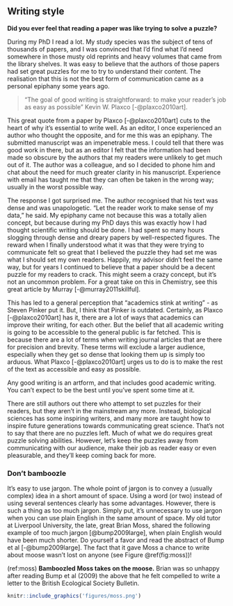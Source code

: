 ## Writing style {#style}

**Did you ever feel that reading a paper was like trying to solve a puzzle?**

During my PhD I read a lot. My study species was the subject of tens of thousands of papers, and I was convinced that I'd find what I'd need somewhere in those musty old reprints and heavy volumes that came from the library shelves. It was easy to believe that the authors of those papers had set great puzzles for me to try to understand their content. The realisation that this is not the best form of communication came as a personal epiphany some years ago.

> “The goal of good writing is straightforward: to make your reader's job as easy as possible” 
>      Kevin W. Plaxco [-@plaxco2010art].

This great quote from a paper by Plaxco [-@plaxco2010art] cuts to the heart of why it’s essential to write well. As an editor, I once experienced an author who thought the opposite, and for me this was an epiphany. The submitted manuscript was an impenetrable mess. I could tell that there was good work in there, but as an editor I felt that the information had been made so obscure by the authors that my readers were unlikely to get much out of it. The author was a colleague, and so I decided to phone him and chat about the need for much greater clarity in his manuscript. Experience with email has taught me that they can often be taken in the wrong way; usually in the worst possible way.

The response I got surprised me. The author recognised that his text was dense and was unapologetic. “Let the reader work to make sense of my data,” he said. My epiphany came not because this was a totally alien concept, but because during my PhD days this was exactly how I had thought scientific writing should be done. I had spent so many hours slogging through dense and dreary papers by well-respected figures. The reward when I finally understood what it was that they were trying to communicate felt so great that I believed the puzzle they had set me was what I should set my own readers. Happily, my advisor didn’t feel the same way, but for years I continued to believe that a paper should be a decent puzzle for my readers to crack. This might seem a crazy concept, but it’s not an uncommon problem. For a great take on this in Chemistry, see this great article by Murray [-@murray2011skillful].

This has led to a general perception that "academics stink at writing" - as Steven Pinker put it. But, I think that Pinker is outdated. Certainly, as Plaxco [-@plaxco2010art] has it, there are a lot of ways that academics can improve their writing, for each other. But the belief that all academic writing is going to be accessible to the general public is far fetched. This is because there are a lot of terms when writing journal articles that are there for precision and brevity. These terms will exclude a larger audience, especially when they get so dense that looking them up is simply too arduous. What Plaxco [-@plaxco2010art] urges us to do is to make the rest of the text as accessible and easy as possible. 

Any good writing is an artform, and that includes good academic writing. You can't expect to be the best until you've spent some time at it.

There are still authors out there who attempt to set puzzles for their readers, but they aren’t in the mainstream any more. Instead, biological sciences has some inspiring writers, and many more are taught how to inspire future generations towards communicating great science. That’s not to say that there are no puzzles left. Much of what we do requires great puzzle solving abilities. However, let’s keep the puzzles away from communicating with our audience, make their job as reader easy or even pleasurable, and they’ll keep coming back for more.

### Don’t bamboozle

It’s easy to use jargon. The whole point of jargon is to convey a (usually complex) idea in a short amount of space. Using a word (or two) instead of using several sentences clearly has some advantages. However, there is such a thing as too much jargon. Simply put, it’s unnecessary to use jargon when you can use plain English in the same amount of space. My old tutor at Liverpool University, the late, great Brian Moss, shared the following example of too much jargon [@bump2009large], when plain English would have been much shorter. Do yourself a favor and read the abstract of Bump et al [-@bump2009large]. The fact that it gave Moss a chance to write about moose wasn’t lost on anyone (see Figure \@ref(fig:moss))!

(ref:moss) **Bamboozled Moss takes on the moose.** Brian was so unhappy after reading Bump et al (2009) the above that he felt compelled to write a letter to the British Ecological Society Bulletin.


```r
knitr::include_graphics('figures/moss.png')
```
